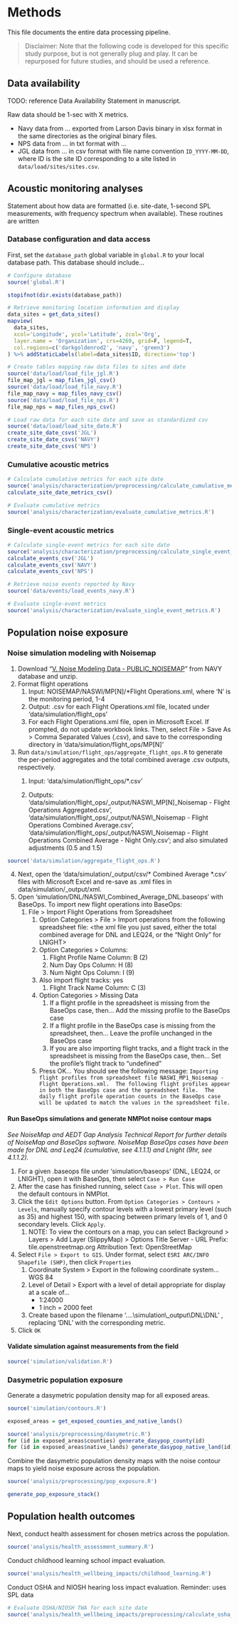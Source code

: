 # Methods

This file documents the entire data processing pipeline.

> Disclaimer: Note that the following code is developed for this specific study purpose, but is not generally plug and play. It can be repurposed for future studies, and should be used a reference.

## Data availability

TODO: reference Data Availability Statement in manuscript.

Raw data should be 1-sec with X metrics.

-   Navy data from ... exported from Larson Davis binary in xlsx format in the same directories as the original binary files.
-   NPS data from ... in txt format with ...
-   JGL data from ... in csv format with file name convention `ID_YYYY-MM-DD`, where ID is the site ID corresponding to a site listed in `data/load/sites/sites.csv`.

## Acoustic monitoring analyses

Statement about how data are formatted (i.e. site-date, 1-second SPL measurements, with frequency spectrum when available). These routines are written

### Database configuration and data access

First, set the `database_path` global variable in `global.R` to your local database path. This database should include...

```r
# Configure database
source('global.R')

stopifnot(dir.exists(database_path))

# Retrieve monitoring location information and display
data_sites = get_data_sites()
mapview(
  data_sites,
  xcol='Longitude', ycol='Latitude', zcol='Org',
  layer.name = 'Organization', crs=4269, grid=F, legend=T,
  col.regions=c('darkgoldenrod2', 'navy', 'green3')
) %>% addStaticLabels(label=data_sites$ID, direction='top')

# Create tables mapping raw data files to sites and date
source('data/load/load_file_jgl.R')
file_map_jgl = map_files_jgl_csv()
source('data/load/load_file_navy.R')
file_map_navy = map_files_navy_csv()
source('data/load/load_file_nps.R')
file_map_nps = map_files_nps_csv()

# Load raw data for each site date and save as standardized csv
source('data/load/load_site_date.R')
create_site_date_csvs('JGL')
create_site_date_csvs('NAVY')
create_site_date_csvs('NPS')
```

### Cumulative acoustic metrics

```r
# Calculate cumulative metrics for each site date
source('analysis/characterization/preprocessing/calculate_cumulative_metrics.R')
calculate_site_date_metrics_csv()

# Evaluate cumulative metrics
source('analysis/characterization/evaluate_cumulative_metrics.R')
```

### Single-event acoustic metrics

```r
# Calculate single-event metrics for each site date
source('analysis/characterization/preprocessing/calculate_single_event_metrics.R')
calculate_events_csv('JGL')
calculate_events_csv('NAVY')
calculate_events_csv('NPS')

# Retrieve noise events reported by Navy
source('data/events/load_events_navy.R')

# Evaluate single-event metrics
source('analysis/characterization/evaluate_single_event_metrics.R')
```

## Population noise exposure

### Noise simulation modeling with Noisemap

1.  Download "[V. Noise Modeling Data - PUBLIC_NOISEMAP](https://www.navfac.navy.mil/Portals/68/Documents/Business-Lines/Asset-Management/Sound/Remaining-Adds/PUBLIC_NOISEMAP.zip?ver=KEbUPIKWwvnjZl0H4vUg9g%3d%3d)" from NAVY database and unzip.
2.  Format flight operations
    1.  Input: NOISEMAP/NASWI/MP[N]/\*Flight Operations.xml, where 'N' is the monitoring period, 1-4
    2.  Output: .csv for each Flight Operations.xml file, located under 'data/simulation/flight_ops'
    3.  For each Flight Operations.xml file, open in Microsoft Excel. If prompted, do not update workbook links. Then, select File \> Save As \> Comma Separated Values (.csv), and save to the corresponding directory in 'data/simulation/flight_ops/MP[N]'
3.  Run `data/simulation/flight_ops/aggregate_flight_ops.R` to generate the per-period aggregates and the total combined average .csv outputs, respectively.
    1.  Input: 'data/simulation/flight_ops/\*.csv'

    2.  Outputs: 'data/simulation/flight_ops/\_output/NASWI_MP[N]\_Noisemap - Flight Operations Aggregated.csv', 'data/simulation/flight_ops/\_output/NASWI_Noisemap - Flight Operations Combined Average.csv', 'data/simulation/flight_ops/\_output/NASWI_Noisemap - Flight Operations Combined Average - Night Only.csv'; and also simulated adjustments (0.5 and 1.5)

```r
source('data/simulation/aggregate_flight_ops.R')
```

4.  Next, open the 'data/simulation/\_output/csv/\* Combined Average \*.csv' files with Microsoft Excel and re-save as .xml files in data/simulation/\_output/xml.
5.  Open 'simulation/DNL/NASWI_Combined_Average_DNL.baseops' with BaseOps. To import new flight operations into BaseOps:
    1.  File \> Import Flight Operations from Spreadsheet
        1.  Option Categories \> File \> Import operations from the following spreadsheet file: \<the xml file you just saved, either the total combined average for DNL and LEQ24, or the "Night Only" for LNIGHT\>
        2.  Option Categories \> Columns:
            1.  Flight Profile Name Column: B (2)
            2.  Num Day Ops Column: H (8)
            3.  Num Night Ops Column: I (9)
        3.  Also import flight tracks: yes
            1.  Flight Track Name Column: C (3)
        4.  Option Categories \> Missing Data
            1.  If a flight profile in the spreadsheet is missing from the BaseOps case, then... Add the missing profile to the BaseOps case
            2.  If a flight profile in the BaseOps case is missing from the spreadsheet, then... Leave the profile unchanged in the BaseOps case
            3.  If you are also importing flight tracks, and a flight track in the spreadsheet is missing from the BaseOps case, then... Set the profile's flight track to "undefined"
        5.  Press OK... You should see the following message: `Importing flight profiles from spreadsheet file NASWI_MP1_Noisemap - Flight Operations.xml.  The following flight profiles appear in both the BaseOps case and the spreadsheet file.  The daily flight profile operation counts in the BaseOps case will be updated to match the values in the spreadsheet file.`

#### Run BaseOps simulations and generate NMPlot noise contour maps

*See NoiseMap and AEDT Gap Analysis Technical Report for further details of NoiseMap and BaseOps software. NoiseMap BaseOps cases have been made for DNL and Leq24 (cumulative, see 4.1.1.1) and Lnight (9hr, see 4.1.1.2).*

1.  For a given .baseops file under 'simulation/baseops' (DNL, LEQ24, or LNIGHT), open it with BaseOps, then select `Case > Run Case`
2.  After the case has finished running, select `Case > Plot`. This will open the default contours in NMPlot.
3.  Click the `Edit Options` button. From `Option Categories > Contours > Levels`, manually specify contour levels with a lowest primary level (such as 35) and highest 150, with spacing between primary levels of 1, and 0 secondary levels. Click `Apply`.
    1.  NOTE: To view the contours on a map, you can select Background \> Layers \> Add Layer (SlippyMap) \> Options Title Server - URL Prefix: tile.openstreetmap.org Attribution Text: OpenStreetMap
4.  Select `File > Export to GIS`. Under format, select `ESRI ARC/INFO Shapefile (SHP)`, then click `Properties`
    1.  Coordinate System \> Export in the following coordinate system... WGS 84
    2.  Level of Detail \> Export with a level of detail appropriate for display at a scale of...
        -   1:24000
        -   1 inch = 2000 feet
    3.  Create based upon the filename '....\\simulation\\\_output\\DNL\\DNL' , replacing 'DNL' with the corresponding metric.
5.  Click `OK`

#### Validate simulation against measurements from the field

```r
source('simulation/validation.R')
```

### Dasymetric population exposure

Generate a dasymetric population density map for all exposed areas.

```r
source('simulation/contours.R')

exposed_areas = get_exposed_counties_and_native_lands()

source('analysis/preprocessing/dasymetric.R')
for (id in exposed_areas$counties) generate_dasypop_county(id)
for (id in exposed_areas$native_lands) generate_dasypop_native_land(id)
```

Combine the dasymetric population density maps with the noise contour maps to yield noise exposure across the population.

```r
source('analysis/preprocessing/pop_exposure.R')

generate_pop_exposure_stack()
```

## Population health outcomes

Next, conduct health assessment for chosen metrics across the population.

```r
source('analysis/health_assessment_summary.R')
```

Conduct childhood learning school impact evaluation.

```r
source('analysis/health_wellbeing_impacts/childhood_learning.R')
```

Conduct OSHA and NIOSH hearing loss impact evaluation. Reminder: uses SPL data

```r
# Evaluate OSHA/NIOSH TWA for each site date
source('analysis/health_wellbeing_impacts/preprocessing/calculate_osha_niosh.R')
```
